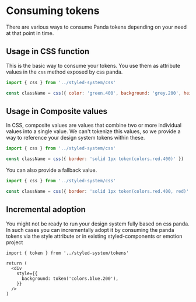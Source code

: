# Consuming tokens

There are various ways to consume Panda tokens depending on your need at that point in time.

## Usage in CSS function

This is the basic way to consume your tokens. You use them as attribute values in the `css` method exposed by css panda.

```js
import { css } from '../styled-system/css'

const className = css({ color: 'green.400', background: 'grey.200', height: '4', borderRadius: 'md' })
```

## Usage in Composite values

In CSS, composite values are values that combine two or more individual values into a single value. We can't tokenize
this values, so we provide a way to reference your design system tokens within these.

```js
import { css } from '../styled-system/css'

const className = css({ border: 'solid 1px token(colors.red.400)' })
```

You can also provide a fallback value.

```js
import { css } from '../styled-system/css'

const className = css({ border: 'solid 1px token(colors.red.400, red)' })
```

## Incremental adoption

You might not be ready to run your design system fully based on css panda. In such cases you can incrementally adopt it
by consuming the panda tokens via the style attribute or in existing styled-components or emotion project

```tsx
import { token } from '../styled-system/tokens'

return (
  <div
    style={{
      background: token('colors.blue.200'),
    }}
  />
)
```
